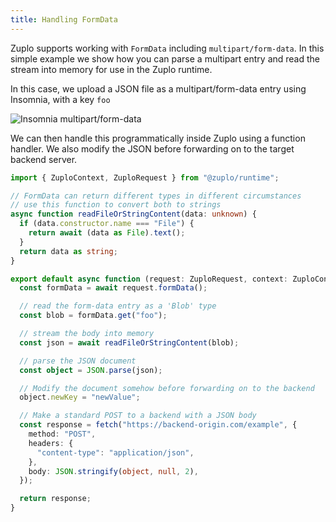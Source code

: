 ```yaml
---
title: Handling FormData
---
```


Zuplo supports working with `FormData` including `multipart/form-data`. In this
simple example we show how you can parse a multipart entry and read the stream
into memory for use in the Zuplo runtime.

In this case, we upload a JSON file as a multipart/form-data entry using
Insomnia, with a key `foo`

![Insomnia multipart/form-data](https://cdn.zuplo.com/assets/2d372851-af24-429b-8eeb-cb880589f30d.png)

We can then handle this programmatically inside Zuplo using a function handler.
We also modify the JSON before forwarding on to the target backend server.

```ts
import { ZuploContext, ZuploRequest } from "@zuplo/runtime";

// FormData can return different types in different circumstances
// use this function to convert both to strings
async function readFileOrStringContent(data: unknown) {
  if (data.constructor.name === "File") {
    return await (data as File).text();
  }
  return data as string;
}

export default async function (request: ZuploRequest, context: ZuploContext) {
  const formData = await request.formData();

  // read the form-data entry as a 'Blob' type
  const blob = formData.get("foo");

  // stream the body into memory
  const json = await readFileOrStringContent(blob);

  // parse the JSON document
  const object = JSON.parse(json);

  // Modify the document somehow before forwarding on to the backend
  object.newKey = "newValue";

  // Make a standard POST to a backend with a JSON body
  const response = fetch("https://backend-origin.com/example", {
    method: "POST",
    headers: {
      "content-type": "application/json",
    },
    body: JSON.stringify(object, null, 2),
  });

  return response;
}
```
